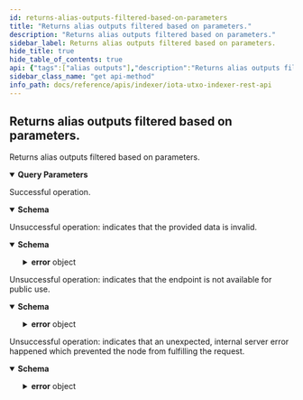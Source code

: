 ```yaml
---
id: returns-alias-outputs-filtered-based-on-parameters
title: "Returns alias outputs filtered based on parameters."
description: "Returns alias outputs filtered based on parameters."
sidebar_label: Returns alias outputs filtered based on parameters.
hide_title: true
hide_table_of_contents: true
api: {"tags":["alias outputs"],"description":"Returns alias outputs filtered based on parameters.","parameters":[{"in":"query","name":"stateController","schema":{"type":"string"},"example":"iota1qrhacyfwlcnzkvzteumekfkrrwks98mpdm37cj4xx3drvmjvnep6xqgyzyx","description":"Filter outputs based on bech32-encoded state controller address."},{"in":"query","name":"governor","schema":{"type":"string"},"example":"iota1qrhacyfwlcnzkvzteumekfkrrwks98mpdm37cj4xx3drvmjvnep6xqgyzyx","description":"Filter outputs based on bech32-encoded governor (governance controller) address."},{"in":"query","name":"issuer","schema":{"type":"string"},"example":"iota1qrhacyfwlcnzkvzteumekfkrrwks98mpdm37cj4xx3drvmjvnep6xqgyzyx","description":"Filters outputs based on bech32-encoded issuer address."},{"in":"query","name":"sender","schema":{"type":"string"},"example":"iota1qrhacyfwlcnzkvzteumekfkrrwks98mpdm37cj4xx3drvmjvnep6xqgyzyx","description":"Filters outputs based on bech32-encoded sender address."},{"in":"query","name":"hasNativeTokens","schema":{"type":"boolean"},"example":true,"description":"Filters outputs based on the presence of native tokens."},{"in":"query","name":"minNativeTokenCount","schema":{"type":"integer"},"example":2,"description":"Filters outputs that have at least a certain number of distinct native tokens."},{"in":"query","name":"maxNativeTokenCount","schema":{"type":"integer"},"example":5,"description":"Filters outputs that have at most a certain number of distinct native tokens."},{"in":"query","name":"createdBefore","schema":{"type":"integer"},"example":1643383242,"description":"Return outputs that were created before a certain Unix timestamp."},{"in":"query","name":"createdAfter","schema":{"type":"integer"},"example":1643383242,"description":"Return outputs that were created after a certain Unix timestamp."},{"in":"query","name":"pageSize","schema":{"type":"integer"},"example":10,"description":"The maximum amount of items returned in one call. If there are more items, a cursor to the next page is returned too. The parameter is ignored when pageSize is defined via the cursor parameter."},{"in":"query","name":"cursor","schema":{"type":"string"},"example":"0c78e998f5177834ecb3bae1596d5056af76e487386eecb19727465b4be86a790200.10","description":"Starts the search from the cursor (confirmationMS+outputId.pageSize)."}],"responses":{"200":{"description":"Successful operation.","content":{"application/json":{"schema":{"description":"Returns a list of OutputIds.","properties":{"ledgerIndex":{"type":"integer","description":"The current ledger index for which the request was made."},"cursor":{"type":"string","description":"The cursor to use for getting the next page of results.","nullable":true},"items":{"type":"array","description":"The output IDs (transaction hash + output index) of the outputs satisfying the query. Hex-encoded with 0x prefix.","items":{"type":"string"}}},"required":["ledgerIndex","items"]},"examples":{"Query results in 3 outputs":{"value":{"ledgerIndex":101,"items":["0x0c78e998f5177834ecb3bae1596d5056af76e487386eecb19727465b4be86a790000","0x0c78e998f5177834ecb3bae1596d5056af76e487386eecb19727465b4be86a790100","0x0c78e998f5177834ecb3bae1596d5056af76e487386eecb19727465b4be86a790200"]}},"No matching outputIds found":{"value":{"ledgerIndex":101,"items":[null]}},"Paging - more items found than it can fit on single page":{"value":{"ledgerIndex":101,"cursor":"61fa44a14d35ce14b9d0e7ee6ac9af70c0af156be269f69348be6d6f83c80a3a8a44ce440000.2","items":["0x0c78e998f5177834ecb3bae1596d5056af76e487386eecb19727465b4be86a790000","0x0c78e998f5177834ecb3bae1596d5056af76e487386eecb19727465b4be86a790100"]}}}}}},"400":{"description":"Unsuccessful operation: indicates that the provided data is invalid.","content":{"application/json":{"schema":{"description":"Indicates that the request was bad.","allOf":[{"description":"The error format.","properties":{"error":{"type":"object","properties":{"code":{"type":"string","description":"The application error code."},"message":{"type":"string","description":"The error reason."}},"required":["code","message"]}},"required":["error"]}],"example":{"error":{"code":400,"message":"invalid data provided"}}}}}},"403":{"description":"Unsuccessful operation: indicates that the endpoint is not available for public use.","content":{"application/json":{"schema":{"description":"Indicates that this endpoint is not available for public use.","allOf":[{"description":"The error format.","properties":{"error":{"type":"object","properties":{"code":{"type":"string","description":"The application error code."},"message":{"type":"string","description":"The error reason."}},"required":["code","message"]}},"required":["error"]}],"example":{"error":{"code":403,"message":"not available for public use"}}}}}},"500":{"description":"Unsuccessful operation: indicates that an unexpected, internal server error happened which prevented the node from fulfilling the request.","content":{"application/json":{"schema":{"description":"Indicates that the server encountered an unexpected condition, which prevented it from fulfilling the request by the client.","allOf":[{"description":"The error format.","properties":{"error":{"type":"object","properties":{"code":{"type":"string","description":"The application error code."},"message":{"type":"string","description":"The error reason."}},"required":["code","message"]}},"required":["error"]}],"example":{"error":{"code":500,"message":"internal server error"}}}}}}},"method":"get","path":"/api/indexer/v1/outputs/alias","servers":[{"url":"http://127.0.0.1:14265"}],"info":{"title":"IOTA UTXO Indexer REST API","description":"This document specifies the REST API for IOTA UTXO indexers.","contact":{"email":"contact@iota.org"},"license":{"name":"Apache 2.0","url":"http://www.apache.org/licenses/LICENSE-2.0.html"},"version":"1.0.0"},"postman":{"name":"Returns alias outputs filtered based on parameters.","description":{"content":"Returns alias outputs filtered based on parameters.","type":"text/plain"},"url":{"path":["api","indexer","v1","outputs","alias"],"host":["{{baseUrl}}"],"query":[{"disabled":false,"description":{"content":"Filter outputs based on bech32-encoded state controller address.","type":"text/plain"},"key":"stateController","value":""},{"disabled":false,"description":{"content":"Filter outputs based on bech32-encoded governor (governance controller) address.","type":"text/plain"},"key":"governor","value":""},{"disabled":false,"description":{"content":"Filters outputs based on bech32-encoded issuer address.","type":"text/plain"},"key":"issuer","value":""},{"disabled":false,"description":{"content":"Filters outputs based on bech32-encoded sender address.","type":"text/plain"},"key":"sender","value":""},{"disabled":false,"description":{"content":"Filters outputs based on the presence of native tokens.","type":"text/plain"},"key":"hasNativeTokens","value":""},{"disabled":false,"description":{"content":"Filters outputs that have at least a certain number of distinct native tokens.","type":"text/plain"},"key":"minNativeTokenCount","value":""},{"disabled":false,"description":{"content":"Filters outputs that have at most a certain number of distinct native tokens.","type":"text/plain"},"key":"maxNativeTokenCount","value":""},{"disabled":false,"description":{"content":"Return outputs that were created before a certain Unix timestamp.","type":"text/plain"},"key":"createdBefore","value":""},{"disabled":false,"description":{"content":"Return outputs that were created after a certain Unix timestamp.","type":"text/plain"},"key":"createdAfter","value":""},{"disabled":false,"description":{"content":"The maximum amount of items returned in one call. If there are more items, a cursor to the next page is returned too. The parameter is ignored when pageSize is defined via the cursor parameter.","type":"text/plain"},"key":"pageSize","value":""},{"disabled":false,"description":{"content":"Starts the search from the cursor (confirmationMS+outputId.pageSize).","type":"text/plain"},"key":"cursor","value":""}],"variable":[]},"header":[{"key":"Accept","value":"application/json"}],"method":"GET"}}
sidebar_class_name: "get api-method"
info_path: docs/reference/apis/indexer/iota-utxo-indexer-rest-api
---
```



## Returns alias outputs filtered based on parameters.



Returns alias outputs filtered based on parameters.

<details style={{"marginBottom":"1rem"}} data-collapsed={false} open={true}><summary style={{}}><strong>Query Parameters</strong></summary><div><ul><ParamsItem className={"paramsItem"} param={{"in":"query","name":"stateController","schema":{"type":"string"},"example":"iota1qrhacyfwlcnzkvzteumekfkrrwks98mpdm37cj4xx3drvmjvnep6xqgyzyx","description":"Filter outputs based on bech32-encoded state controller address."}}></ParamsItem><ParamsItem className={"paramsItem"} param={{"in":"query","name":"governor","schema":{"type":"string"},"example":"iota1qrhacyfwlcnzkvzteumekfkrrwks98mpdm37cj4xx3drvmjvnep6xqgyzyx","description":"Filter outputs based on bech32-encoded governor (governance controller) address."}}></ParamsItem><ParamsItem className={"paramsItem"} param={{"in":"query","name":"issuer","schema":{"type":"string"},"example":"iota1qrhacyfwlcnzkvzteumekfkrrwks98mpdm37cj4xx3drvmjvnep6xqgyzyx","description":"Filters outputs based on bech32-encoded issuer address."}}></ParamsItem><ParamsItem className={"paramsItem"} param={{"in":"query","name":"sender","schema":{"type":"string"},"example":"iota1qrhacyfwlcnzkvzteumekfkrrwks98mpdm37cj4xx3drvmjvnep6xqgyzyx","description":"Filters outputs based on bech32-encoded sender address."}}></ParamsItem><ParamsItem className={"paramsItem"} param={{"in":"query","name":"hasNativeTokens","schema":{"type":"boolean"},"example":true,"description":"Filters outputs based on the presence of native tokens."}}></ParamsItem><ParamsItem className={"paramsItem"} param={{"in":"query","name":"minNativeTokenCount","schema":{"type":"integer"},"example":2,"description":"Filters outputs that have at least a certain number of distinct native tokens."}}></ParamsItem><ParamsItem className={"paramsItem"} param={{"in":"query","name":"maxNativeTokenCount","schema":{"type":"integer"},"example":5,"description":"Filters outputs that have at most a certain number of distinct native tokens."}}></ParamsItem><ParamsItem className={"paramsItem"} param={{"in":"query","name":"createdBefore","schema":{"type":"integer"},"example":1643383242,"description":"Return outputs that were created before a certain Unix timestamp."}}></ParamsItem><ParamsItem className={"paramsItem"} param={{"in":"query","name":"createdAfter","schema":{"type":"integer"},"example":1643383242,"description":"Return outputs that were created after a certain Unix timestamp."}}></ParamsItem><ParamsItem className={"paramsItem"} param={{"in":"query","name":"pageSize","schema":{"type":"integer"},"example":10,"description":"The maximum amount of items returned in one call. If there are more items, a cursor to the next page is returned too. The parameter is ignored when pageSize is defined via the cursor parameter."}}></ParamsItem><ParamsItem className={"paramsItem"} param={{"in":"query","name":"cursor","schema":{"type":"string"},"example":"0c78e998f5177834ecb3bae1596d5056af76e487386eecb19727465b4be86a790200.10","description":"Starts the search from the cursor (confirmationMS+outputId.pageSize)."}}></ParamsItem></ul></div></details><div><ApiTabs><TabItem label={"200"} value={"200"}><div>

Successful operation.

</div><div><MimeTabs groupId={"mime-type"}><TabItem label={"application/json"} value={"application/json"}><SchemaTabs groupId={"schema-tabs"}><TabItem label={"Schema"} value={"Schema"}><details style={{}} data-collapsed={false} open={true}><summary style={{"textAlign":"left"}}><strong>Schema</strong></summary><div style={{"textAlign":"left","marginLeft":"1rem"}}></div><ul style={{"marginLeft":"1rem"}}><SchemaItem collapsible={false} name={"ledgerIndex"} required={false} schemaDescription={"The current ledger index for which the request was made."} schemaName={"integer"} qualifierMessage={undefined} defaultValue={undefined}></SchemaItem><SchemaItem collapsible={false} name={"cursor"} required={false} schemaDescription={"The cursor to use for getting the next page of results."} schemaName={"string"} qualifierMessage={undefined} defaultValue={undefined}></SchemaItem><SchemaItem collapsible={false} name={"items"} required={false} schemaDescription={"The output IDs (transaction hash + output index) of the outputs satisfying the query. Hex-encoded with 0x prefix."} schemaName={"string[]"} qualifierMessage={undefined} defaultValue={undefined}></SchemaItem></ul></details></TabItem><TabItem label={"Example (from schema)"} value={"Example (from schema)"}><ResponseSamples responseExample={"{\n  \"ledgerIndex\": 0,\n  \"cursor\": \"string\",\n  \"items\": [\n    \"string\"\n  ]\n}"} language={"json"}></ResponseSamples></TabItem><TabItem label={" Query results in 3 outputs"} value={" Query results in 3 outputs"}><ResponseSamples responseExample={"{\n  \"ledgerIndex\": 101,\n  \"items\": [\n    \"0x0c78e998f5177834ecb3bae1596d5056af76e487386eecb19727465b4be86a790000\",\n    \"0x0c78e998f5177834ecb3bae1596d5056af76e487386eecb19727465b4be86a790100\",\n    \"0x0c78e998f5177834ecb3bae1596d5056af76e487386eecb19727465b4be86a790200\"\n  ]\n}"} language={"json"}></ResponseSamples></TabItem><TabItem label={" No matching output Ids found"} value={" No matching output Ids found"}><ResponseSamples responseExample={"{\n  \"ledgerIndex\": 101,\n  \"items\": [\n    null\n  ]\n}"} language={"json"}></ResponseSamples></TabItem><TabItem label={" Paging - more items found than it can fit on single page"} value={" Paging - more items found than it can fit on single page"}><ResponseSamples responseExample={"{\n  \"ledgerIndex\": 101,\n  \"cursor\": \"61fa44a14d35ce14b9d0e7ee6ac9af70c0af156be269f69348be6d6f83c80a3a8a44ce440000.2\",\n  \"items\": [\n    \"0x0c78e998f5177834ecb3bae1596d5056af76e487386eecb19727465b4be86a790000\",\n    \"0x0c78e998f5177834ecb3bae1596d5056af76e487386eecb19727465b4be86a790100\"\n  ]\n}"} language={"json"}></ResponseSamples></TabItem></SchemaTabs></TabItem></MimeTabs></div></TabItem><TabItem label={"400"} value={"400"}><div>

Unsuccessful operation: indicates that the provided data is invalid.

</div><div><MimeTabs groupId={"mime-type"}><TabItem label={"application/json"} value={"application/json"}><SchemaTabs groupId={"schema-tabs"}><TabItem label={"Schema"} value={"Schema"}><details style={{}} data-collapsed={false} open={true}><summary style={{"textAlign":"left"}}><strong>Schema</strong></summary><div style={{"textAlign":"left","marginLeft":"1rem"}}></div><ul style={{"marginLeft":"1rem"}}><SchemaItem collapsible={true} className={"schemaItem"}><details style={{}}><summary style={{}}><strong>error</strong><span style={{"opacity":"0.6"}}> object</span></summary><div style={{"marginLeft":"1rem"}}><SchemaItem collapsible={false} name={"code"} required={false} schemaDescription={"The application error code."} schemaName={"string"} qualifierMessage={undefined} defaultValue={undefined}></SchemaItem><SchemaItem collapsible={false} name={"message"} required={false} schemaDescription={"The error reason."} schemaName={"string"} qualifierMessage={undefined} defaultValue={undefined}></SchemaItem></div></details></SchemaItem></ul></details></TabItem><TabItem label={"Example (from schema)"} value={"Example (from schema)"}><ResponseSamples responseExample={"{\n  \"error\": {\n    \"code\": \"string\",\n    \"message\": \"string\"\n  }\n}"} language={"json"}></ResponseSamples></TabItem></SchemaTabs></TabItem></MimeTabs></div></TabItem><TabItem label={"403"} value={"403"}><div>

Unsuccessful operation: indicates that the endpoint is not available for public use.

</div><div><MimeTabs groupId={"mime-type"}><TabItem label={"application/json"} value={"application/json"}><SchemaTabs groupId={"schema-tabs"}><TabItem label={"Schema"} value={"Schema"}><details style={{}} data-collapsed={false} open={true}><summary style={{"textAlign":"left"}}><strong>Schema</strong></summary><div style={{"textAlign":"left","marginLeft":"1rem"}}></div><ul style={{"marginLeft":"1rem"}}><SchemaItem collapsible={true} className={"schemaItem"}><details style={{}}><summary style={{}}><strong>error</strong><span style={{"opacity":"0.6"}}> object</span></summary><div style={{"marginLeft":"1rem"}}><SchemaItem collapsible={false} name={"code"} required={false} schemaDescription={"The application error code."} schemaName={"string"} qualifierMessage={undefined} defaultValue={undefined}></SchemaItem><SchemaItem collapsible={false} name={"message"} required={false} schemaDescription={"The error reason."} schemaName={"string"} qualifierMessage={undefined} defaultValue={undefined}></SchemaItem></div></details></SchemaItem></ul></details></TabItem><TabItem label={"Example (from schema)"} value={"Example (from schema)"}><ResponseSamples responseExample={"{\n  \"error\": {\n    \"code\": \"string\",\n    \"message\": \"string\"\n  }\n}"} language={"json"}></ResponseSamples></TabItem></SchemaTabs></TabItem></MimeTabs></div></TabItem><TabItem label={"500"} value={"500"}><div>

Unsuccessful operation: indicates that an unexpected, internal server error happened which prevented the node from fulfilling the request.

</div><div><MimeTabs groupId={"mime-type"}><TabItem label={"application/json"} value={"application/json"}><SchemaTabs groupId={"schema-tabs"}><TabItem label={"Schema"} value={"Schema"}><details style={{}} data-collapsed={false} open={true}><summary style={{"textAlign":"left"}}><strong>Schema</strong></summary><div style={{"textAlign":"left","marginLeft":"1rem"}}></div><ul style={{"marginLeft":"1rem"}}><SchemaItem collapsible={true} className={"schemaItem"}><details style={{}}><summary style={{}}><strong>error</strong><span style={{"opacity":"0.6"}}> object</span></summary><div style={{"marginLeft":"1rem"}}><SchemaItem collapsible={false} name={"code"} required={false} schemaDescription={"The application error code."} schemaName={"string"} qualifierMessage={undefined} defaultValue={undefined}></SchemaItem><SchemaItem collapsible={false} name={"message"} required={false} schemaDescription={"The error reason."} schemaName={"string"} qualifierMessage={undefined} defaultValue={undefined}></SchemaItem></div></details></SchemaItem></ul></details></TabItem><TabItem label={"Example (from schema)"} value={"Example (from schema)"}><ResponseSamples responseExample={"{\n  \"error\": {\n    \"code\": \"string\",\n    \"message\": \"string\"\n  }\n}"} language={"json"}></ResponseSamples></TabItem></SchemaTabs></TabItem></MimeTabs></div></TabItem></ApiTabs></div>
      